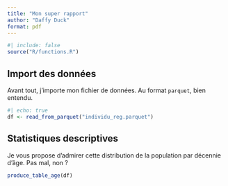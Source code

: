 ```yaml
---
title: "Mon super rapport"
author: "Daffy Duck"
format: pdf
---
```


```r
#| include: false
source("R/functions.R")
```

## Import des données

Avant tout, j'importe mon fichier de données. Au format `parquet`, bien entendu. 

```r
#| echo: true
df <- read_from_parquet("individu_reg.parquet")
```

## Statistiques descriptives


Je vous propose d'admirer cette distribution de la population par décennie d'âge.
Pas mal, non ?

```r
produce_table_age(df)
```
